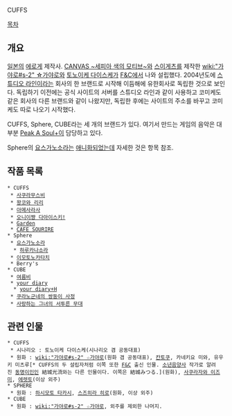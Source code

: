 CUFFS

[[목차]]
== 개요 ==
[[일본]]의 [[에로게]] 제작사. [[CANVAS ~세피아 색의 모티브~]]와 [[스이게츠]]를 제작한 [[wiki:"가야로#s-2" ☆가야로]]와 [[토노이케 다이스케]]가 [[F&C]]에서 나와 설립했다. 2004년도에 [[스튜디오 라인]]이라는 회사의 한 브랜드로 시작해 이듬해에 유한회사로 독립한 것으로 보인다. 독립하기 이전에는 공식 사이트의 서버를 스튜디오 라인과 같이 사용하고 코미케도 같은 회사의 다른 브랜드와 같이 나왔지만, 독립한 후에는 사이트의 주소를 바꾸고 코미케도 따로 나오기 시작했다.

CUFFS, Sphere, CUBE라는 세 개의 브랜드가 있다. 여기서 만드는 게임의 음악은 대부분 [[Peak A Soul+]]이 담당하고 있다.

Sphere의 [[요스가노소라]]는 [[애니화]]되었는데 자세한 것은 항목 참조.
== 작품 목록 ==
 * CUFFS
  * [[사쿠라무스비]]
  * [[왕코와 리리]]
  * [[아메사라사]]
  * [[오니이쨩 다아이스키!]]
  * [[Garden]]
  * [[CAFE SOURIRE]]
 * Sphere
  * [[요스가노소라]]
   * [[하루카나소라]]
  * [[이모토노카타치]]
  * Berry's
 * CUBE
  * [[여름비]]
  * [[your diary]]
   * [[your diary+H]]
  * [[쿠라노군네의 쌍둥이 사정]]
  * [[사랑하는 그녀의 서투른 무대]]

== 관련 인물 ==
 * CUFFS
  * 시나리오 : 토노이케 다이스케(시나리오 겸 공동대표)
  * 원화 : [[wiki:"가야로#s-2" ☆가야로]](원화 겸 공동대표), [[칸토쿠]], 카네키요 미와, 유우키 미츠루[* CUFFS의 두 설립자처럼 이쪽 또한 [[F&C]] 출신 인물. [[소년음양사]] 작가로 알려진 [[동명이인]]인 結城光流와는 다른 인물이다. 이쪽은 結城みつる.](원화), [[사쿠라자와 이즈미]], [[에렛토]](이상 외주)
 * SPHERE
  * 원화 : [[하시모토 타카시]], [[스즈히라 히로]](원화, 이상 외주)
 * CUBE
  * 원화 : [[wiki:"가야로#s-2" ☆가야로]], 외주를 제외한 나머지.
